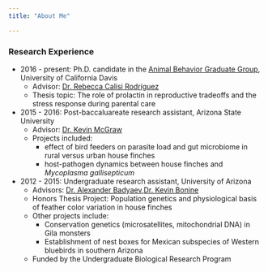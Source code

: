 ```yaml
---
title: "About Me"

---
```

### Research Experience 

* 2016 - present: Ph.D. candidate in the [Animal Behavior Graduate Group](https://anb.ucdavis.edu/), University of California Davis
    + Advisor: [Dr. Rebecca Calisi Rodríguez](http://calisilab.ucdavis.edu/)
    + Thesis topic: The role of prolactin in reproductive tradeoffs and the stress response during parental care


* 2015 - 2016: Post-baccaluareate research assistant, Arizona State University 
    + Advisor: [Dr. Kevin McGraw](https://sols.asu.edu/kevin-mcgraw)
    + Projects included: 
        - effect of bird feeders on parasite load and gut microbiome in rural versus urban house finches 
        - host-pathogen dynamics between house finches and *Mycoplasma gallisepticum*


* 2012 - 2015: Undergraduate research assistant, University of Arizona 
    + Advisors: [Dr. Alexander Badyaev](http://www.u.arizona.edu/~abadyaev/),[Dr. Kevin Bonine](https://kebonine.faculty.arizona.edu/)
    + Honors Thesis Project: Population genetics and physiological basis of feather color variation in house finches 
    + Other projects include: 
       - Conservation genetics (microsatellites, mitochondrial DNA) in Gila monsters 
       - Establishment of nest boxes for Mexican subspecies of Western bluebirds in southern Arizona 
    + Funded by the Undergraduate Biological Research Program 

